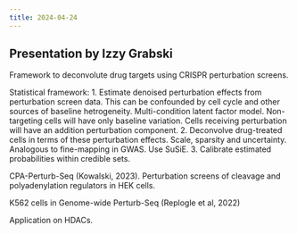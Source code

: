 ```yaml
---
title: 2024-04-24
---
```


## Presentation by Izzy Grabski

Framework to deconvolute drug targets using CRISPR perturbation screens.

Statistical framework:
  1. Estimate denoised perturbation effects from perturbation screen data.
  This can be confounded by cell cycle and other sources of baseline hetrogeneity.
  Multi-condition latent factor model. Non-targeting cells will have only baseline variation.
  Cells receiving perturbation will have an addition perturbation component.
  2. Deconvolve drug-treated cells in terms of these perturbation effects.
  Scale, sparsity and uncertainty. Analogous to fine-mapping in GWAS. Use SuSiE.
  3. Calibrate estimated probabilities within credible sets.

CPA-Perturb-Seq (Kowalski, 2023). Perturbation screens of cleavage and polyadenylation
regulators in HEK cells. 

K562 cells in Genome-wide Perturb-Seq (Replogle et al, 2022)

Application on HDACs.
